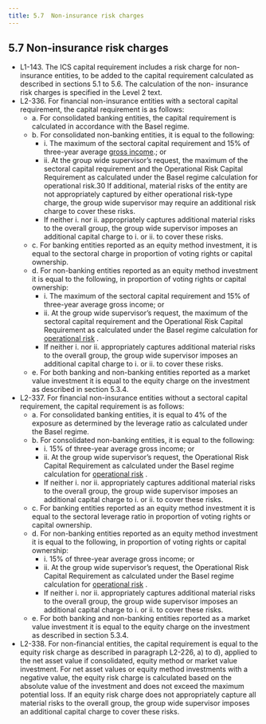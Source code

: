 ```yaml
---
title: 5.7	Non-insurance risk charges
---
```

## 5.7	Non-insurance risk charges

- L1-143. The ICS capital requirement includes a risk charge for non-insurance entities, to be added to the capital requirement calculated as described in sections 5.1 to 5.6. The calculation of the non- insurance risk charges is specified in the Level 2 text.
- L2-336. For financial non-insurance entities with a sectoral capital requirement, the capital requirement is as follows:
    - a.	For consolidated banking entities, the capital requirement is calculated in accordance with the Basel regime.
    - b.	For consolidated non-banking entities, it is equal to the following:
      - i.	The maximum of the sectoral capital requirement and 15% of three-year average [gross income](https://www.bis.org/publ/bcbs128.pdf).<GTooltipIcon desc="For asset managers, gross income relates only to third-party asset management, not the management of the IAIG’s own assets where the risk is captured elsewhere. Gross income is defined in paragraph 650 of Basel II Comprehensive version(https://www.bis.org/publ/bcbs128.pdf)"/>; or
      - ii.	At the group wide supervisor’s request, the maximum of the sectoral capital requirement and the Operational Risk Capital Requirement as calculated under the Basel regime calculation for operational risk.30 If additional, material risks of the entity are not appropriately captured by either operational risk-type charge, the group wide supervisor may require an additional risk charge to cover these risks.
      - If neither i. nor ii. appropriately captures additional material risks to the overall group, the group wide supervisor imposes an additional capital charge to i. or ii. to cover these risks.
    - c.	For banking entities reported as an equity method investment, it is equal to the sectoral charge in proportion of voting rights or capital ownership.
    - d.	For non-banking entities reported as an equity method investment it is equal to the following, in proportion of voting rights or capital ownership:
      - i.	The maximum of the sectoral capital requirement and 15% of three-year average gross income; or
      - ii.	At the group wide supervisor’s request, the maximum of the sectoral capital requirement and the Operational Risk Capital Requirement as calculated under the Basel regime calculation for [operational risk](https://www.bis.org/basel_framework/chapter/OPE/25.htm?inforce=20230101&published=20221208&export=pdf) <GTooltipIcon desc="The Basel III calculation for operational risk capital requirement is specified in the following document: https://www.bis.org/basel_framework/chapter/OPE/25.htm?inforce=20230101&published=20221208&export=pdf"/>.
      - If neither i. nor ii. appropriately captures additional material risks to the overall group, the group wide supervisor imposes an additional capital charge to i. or ii. to cover these risks.
    - e.	For both banking and non-banking entities reported as a market value investment it is equal to the equity charge on the investment as described in section 5.3.4.
- L2-337. For financial non-insurance entities without a sectoral capital requirement, the capital requirement is as follows:
    - a.	For consolidated banking entities, it is equal to 4% of the exposure as determined by the leverage ratio as calculated under the Basel regime.
    - b.	For consolidated non-banking entities, it is equal to the following:
      - i.	15% of three-year average gross income; or
      - ii.	At the group wide supervisor’s request, the Operational Risk Capital Requirement as calculated under the Basel regime calculation for [operational risk](https://www.bis.org/basel_framework/chapter/OPE/25.htm?inforce=20230101&published=20221208&export=pdf) <GTooltipIcon desc="The Basel III calculation for operational risk capital requirement is specified in the following document: https://www.bis.org/basel_framework/chapter/OPE/25.htm?inforce=20230101&published=20221208&export=pdf"/>.
      - If neither i. nor ii. appropriately captures additional material risks to the overall group, the group wide supervisor imposes an additional capital charge to i. or ii. to cover these risks.
    - c.	For banking entities reported as an equity method investment it is equal to the sectoral leverage ratio in proportion of voting rights or capital ownership.
    - d.	For non-banking entities reported as an equity method investment it is equal to the following, in proportion of voting rights or capital ownership:
      - i.	15% of three-year average gross income; or
      - ii.	At the group wide supervisor’s request, the Operational Risk Capital Requirement as calculated under the Basel regime calculation for [operational risk](https://www.bis.org/basel_framework/chapter/OPE/25.htm?inforce=20230101&published=20221208&export=pdf) <GTooltipIcon desc="The Basel III calculation for operational risk capital requirement is specified in the following document: https://www.bis.org/basel_framework/chapter/OPE/25.htm?inforce=20230101&published=20221208&export=pdf"/>.
      - If neither i. nor ii. appropriately captures additional material risks to the overall group, the group wide supervisor imposes an additional capital charge to i. or ii. to cover these risks.
    - e.	For both banking and non-banking entities reported as a market value investment it is equal to the equity charge on the investment as described in section 5.3.4.
- L2-338. For non-financial entities, the capital requirement is equal to the equity risk charge as described in paragraph L2-226, a) to d), applied to the net asset value if consolidated, equity method or market value investment. For net asset values or equity method investments with a negative value, the equity risk charge is calculated based on the absolute value of the investment and does not exceed the maximum potential loss. If an equity risk charge does not appropriately capture all material risks to the overall group, the group wide supervisor imposes an additional capital charge to cover these risks.
